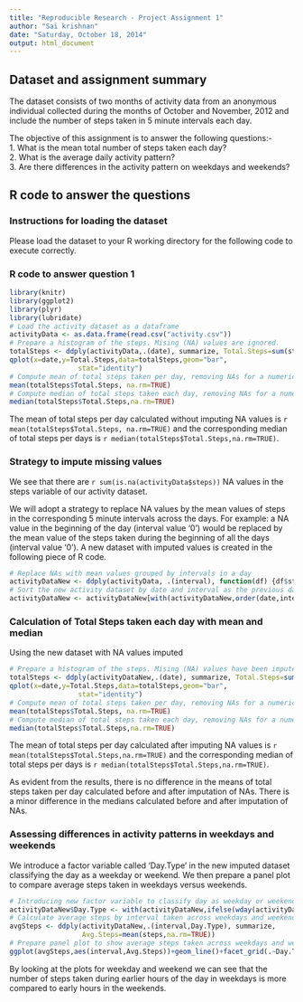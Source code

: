 ```yaml
---
title: "Reproducible Research - Project Assignment 1"
author: "Sai krishnan"
date: "Saturday, October 18, 2014"
output: html_document
---
```


## Dataset and assignment summary
The dataset consists of two months of activity data from an anonymous individual collected during the months of October and November, 2012 and include the number of steps taken in 5 minute intervals each day.  

The objective of this assignment is to answer the following questions:-  
1. What is the mean total number of steps taken each day?  
2. What is the average daily activity pattern?  
3. Are there differences in the activity pattern on weekdays and weekends?  


## R code to answer the questions  

### Instructions for loading the dataset  
Please load the dataset to your R working directory for the following code to execute correctly.  

### R code to answer question 1  

```r
library(knitr)
library(ggplot2)
library(plyr)
library(lubridate)
# Load the activity dataset as a dataframe
activityData <- as.data.frame(read.csv("activity.csv"))
# Prepare a histogram of the steps. Mising (NA) values are ignored.
totalSteps <- ddply(activityData,.(date), summarize, Total.Steps=sum(steps))
qplot(x=date,y=Total.Steps,data=totalSteps,geom="bar",
                 stat="identity")
# Compute mean of total steps taken per day, removing NAs for a numeric result
mean(totalSteps$Total.Steps, na.rm=TRUE)
# Compute median of total steps taken each day, removing NAs for a numeric result
median(totalSteps$Total.Steps,na.rm=TRUE)
```

The mean of total steps per day calculated without imputing NA values is `r mean(totalSteps$Total.Steps, na.rm=TRUE)` and the corresponding median of total steps per days is `r median(totalSteps$Total.Steps,na.rm=TRUE)`.  

### Strategy to impute missing values  

We see that there are `r sum(is.na(activityData$steps))` NA values in the steps variable of our activity dataset.  

We will adopt a strategy to replace NA values by the mean values of steps in the corresponding 5 minute intervals across the days. For example: a NA value in the beginning of the day (interval value '0') would be replaced by the mean value of the steps taken during the beginning of all the days (interval value '0'). A new dataset with imputed values is created in the following piece of R code.  


```r
# Replace NAs with mean values grouped by intervals in a day
activityDataNew <- ddply(activityData, .(interval), function(df) {df$steps[is.na(df$steps)] <- mean(df$steps, na.rm=TRUE); return(df)})
# Sort the new activity dataset by date and interval as the previous dataset was
activityDataNew <- activityDataNew[with(activityDataNew,order(date,interval)),]
```
### Calculation of Total Steps taken each day with mean and median  
Using the new dataset with NA values imputed  

```r
# Prepare a histogram of the steps. Mising (NA) values have been imputed.
totalSteps <- ddply(activityDataNew,.(date), summarize, Total.Steps=sum(steps))
qplot(x=date,y=Total.Steps,data=totalSteps,geom="bar",
                 stat="identity")
# Compute mean of total steps taken per day, removing NAs for a numeric result
mean(totalSteps$Total.Steps, na.rm=TRUE)
# Compute median of total steps taken each day, removing NAs for a numeric result
median(totalSteps$Total.Steps,na.rm=TRUE)
```     
The mean of total steps per day calculated after imputing NA values is `r mean(totalSteps$Total.Steps,na.rm=TRUE)` and the corresponding median of total steps per days is `r median(totalSteps$Total.Steps,na.rm=TRUE)`.  

As evident from the results, there is no difference in the means of total steps taken per day calculated before and after imputation of NAs. There is a minor difference in the medians calculated before and after imputation of NAs.  

### Assessing differences in activity patterns in weekdays and weekends  
We introduce a factor variable called 'Day.Type' in the new imputed dataset classifying the day as a weekday or weekend. We then prepare a panel plot to compare average steps taken in weekdays versus weekends.  


```r
# Introducing new factor variable to classify day as weekday or weekend  
activityDataNew$Day.Type <- with(activityDataNew,ifelse(wday(activityDataNew$date)==1 | wday(activityDataNew$date)==7,"weekend","weekday"))
# Calculate average steps by interval taken across weekdays and weekends  
avgSteps <- ddply(activityDataNew,.(interval,Day.Type), summarize, 
                  Avg.Steps=mean(steps,na.rm=TRUE))
# Prepare panel plot to show average steps taken across weekdays and weekends
ggplot(avgSteps,aes(interval,Avg.Steps))+geom_line()+facet_grid(.~Day.Type) + facet_wrap(~Day.Type,ncol=1)
```

By looking at the plots for weekday and weekend we can see that the number of steps taken during earlier hours of the day in weekdays is more compared to early hours in the weekends.  

